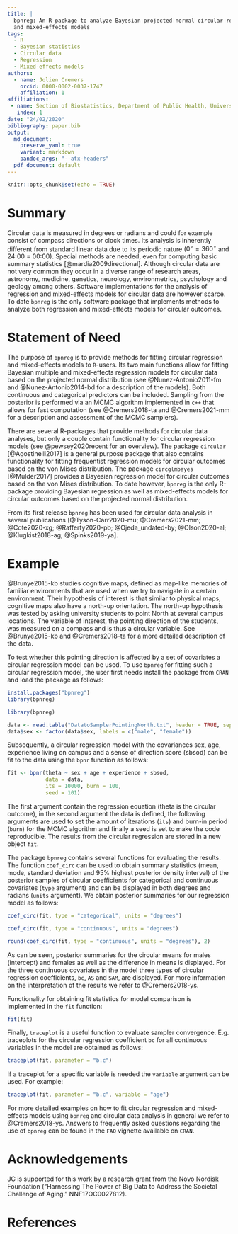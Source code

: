 ```yaml
---
title: |
  bpnreg: An R-package to analyze Bayesian projected normal circular regression
  and mixed-effects models
tags:
  - R
  - Bayesian statistics
  - Circular data
  - Regression
  - Mixed-effects models
authors:
  - name: Jolien Cremers
    orcid: 0000-0002-0037-1747
    affiliation: 1
affiliations:
 - name: Section of Biostatistics, Department of Public Health, University of Copenhagen
   index: 1
date: "24/02/2020"
bibliography: paper.bib
output:
  md_document:
    preserve_yaml: true
    variant: markdown
    pandoc_args: "--atx-headers"
  pdf_document: default
---
```


```r
knitr::opts_chunk$set(echo = TRUE)
```

# Summary

Circular data is measured in degrees or radians and could for example consist of
compass directions or clock times. Its analysis is inherently different from
standard linear data due to its periodic nature ($0^\circ = 360^\circ$ and 24:00
= 00:00). Special methods are needed, even for computing basic summary
statistics [@mardia2009directional]. Although circular data are not very common
they occur in a diverse range of research areas, astronomy, medicine, genetics,
neurology, environmetrics, psychology and geology among others. Software
implementations for the analysis of regression and mixed-effects models for
circular data are however scarce. To date `bpnreg` is the only software package
that implements methods to analyze both regression and mixed-effects models for
circular outcomes.


# Statement of Need

The purpose of `bpnreg` is to provide methods for fitting circular regression
and mixed-effects models to `R`-users. Its two main functions allow for fitting
Bayesian multiple and mixed-effects regression models for circular data based on
the projected normal distribution (see @Nunez-Antonio2011-fm and
@Nunez-Antonio2014-bd for a description of the models). Both continuous and
categorical predictors can be included. Sampling from the posterior is performed
via an MCMC algorithm implemented in `c++` that allows for fast computation (see
@Cremers2018-ta  and @Cremers2021-mm  for a description and assessment of the
MCMC samplers). 

There are several R-packages that provide methods for circular data analyses,
but only a couple contain functionality for circular regression models (see
@pewsey2020recent for an overview). The package `circular` [@Agostinelli2017] is
a general purpose package that also contains functionality for fitting
frequentist regression models for circular outcomes based on the von Mises
distribution. The package `circglmbayes` [@Mulder2017] provides a Bayesian
regression model for circular outcomes based on the von Mises distribution. To
date however, `bpnreg` is the only R-package providing Bayesian regression as
well as mixed-effects models for circular outcomes based on the projected
normal distribution.

From its first release `bpnreg` has been used for circular data analysis in
several publications [@Tyson-Carr2020-mu;
@Cremers2021-mm; @Cote2020-xg; @Rafferty2020-pb; @Ojeda_undated-by;
@Olson2020-al; @Klugkist2018-ag; @Spinks2019-ya].


# Example

@Brunye2015-kb studies cognitive maps, defined as map-like memories of familiar
environments that are used when we try to navigate in a certain environment.
Their hypothesis of interest is that similar to physical maps, cognitive maps
also have a north-up orientation. The north-up hypothesis was tested by asking
university students to point North at several campus locations. The variable of
interest, the pointing direction of the students, was measured on a compass and
is thus a circular variable. See @Brunye2015-kb and
@Cremers2018-ta for a more detailed description of the data.

To test whether this pointing direction is affected by a set of covariates a circular
regression model can be used. To use `bpnreg` for fitting such a circular
regression model, the user first needs install the package from `CRAN` and load
the package as follows:

```r
install.packages("bpnreg")
library(bpnreg)
```

```r
library(bpnreg)
```

```r
data <- read.table("DatatoSamplerPointingNorth.txt", header = TRUE, sep = "\t", dec = ".")
data$sex <- factor(data$sex, labels = c("male", "female"))
```

Subsequently, a circular regression model with the covariances sex, age,
experience living on campus and a sense of direction score (sbsod) can be fit to
the data using the `bpnr` function as follows:

```r
fit <- bpnr(theta ~ sex + age + experience + sbsod,
            data = data,
            its = 10000, burn = 100,
            seed = 101)
```

The first argument contain the regression equation (theta is the circular
outcome), in the second argument the data is defined, the following arguments
are used to set the amount of iterations (`its`) and burn-in period (`burn`) for
the MCMC algorithm and finally a seed is set to make the code reproducible. The
results from the circular regression are stored in a new object `fit`.

The package `bpnreg` contains several functions for evaluating the results. The
function `coef_circ` can be used to obtain summary statistics (mean, mode,
standard deviation and 95\% highest posterior density interval) of the posterior
samples of circular coefficients for categorical and continuous covariates
(`type` argument) and can be displayed in both degrees and radians (`units`
argument). We obtain posterior summaries for our regression model as follows:

```r
coef_circ(fit, type = "categorical", units = "degrees")
```

```r
coef_circ(fit, type = "continuous", units = "degrees")
```

```r
round(coef_circ(fit, type = "continuous", units = "degrees"), 2)
```

As can be seen, posterior summaries for the circular means for males (intercept)
and females as well as the difference in means is displayed. For the three
continuous covariates in the model three types of circular regression
coefficients, `bc`, `AS` and `SAM`, are displayed. For more information on the
interpretation of the results we refer to @Cremers2018-ys.

Functionality for obtaining fit statistics for model comparison is implemented
in the `fit` function:

```r
fit(fit)
```

Finally, `traceplot` is a useful function  to evaluate sampler convergence. E.g.
traceplots for the circular regression coefficient `bc` for all continuous
variables in the model are obtained as follows:

```r
traceplot(fit, parameter = "b.c")
```
If a traceplot for a specific variable is needed the `variable` argument can be
used. For example:

```r
traceplot(fit, parameter = "b.c", variable = "age")
```

For more detailed examples on how to fit circular regression and mixed-effects
models using `bpnreg` and circular data analysis in general we refer to
@Cremers2018-ys. Answers to frequently asked questions regarding the use of
`bpnreg` can be found in the `FAQ` vignette available on `CRAN`.


# Acknowledgements
JC is supported for this work by a research grant from the Novo Nordisk
Foundation (“Harnessing The Power of Big Data to Address the Societal Challenge
of Aging.” NNF17OC0027812).


# References

